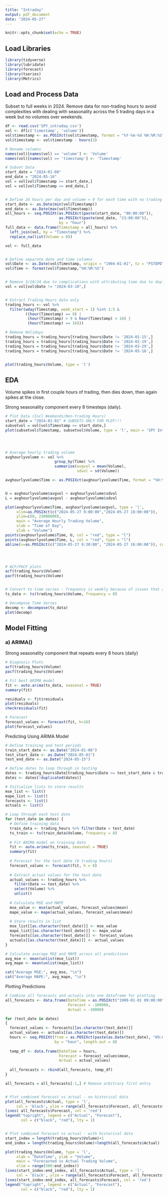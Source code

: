 ```yaml
---
title: "Intraday"
output: pdf_document
date: "2024-05-27"
---
```


```r
knitr::opts_chunk$set(echo = TRUE)
```

## Load Libraries
```r
library(tidyverse)
library(lubridate)
library(forecast)
library(tseries)
library(Metrics)
```


## Load and Process Data
Subset to full weeks in 2024. Remove data for non-trading hours to avoid complexities with dealing with seasonality across the 5 trading days in a week but no volumes over weekends.
```r
df <- read.csv('SPY_intraday.csv')
vol <- df[c('timestamp', 'volume')]
vol$timestamp <- as.POSIXct(vol$timestamp, format = "%Y-%m-%d %H:%M:%S")
vol$timestamp <- vol$timestamp - hours(3)

# Rename columns
names(vol)[names(vol) == 'volume'] <- 'Volume'
names(vol)[names(vol) == 'timestamp'] <- 'Timestamp'

# Subset Data
start_date = "2024-01-08"
end_date = "2024-05-16"
vol = vol[vol$Timestamp >= start_date,]
vol = vol[vol$Timestamp <= end_date,]


# Define 24 hours per day and volume = 0 for each time with no trading
start_date <- as.Date(min(vol$Timestamp))
end_date <- as.Date(max(vol$Timestamp))
all_hours <- seq.POSIXt(as.POSIXct(paste(start_date, "00:00:00")), 
                        as.POSIXct(paste(end_date, "23:00:00")), 
                        by = "hour")
full_data <- data.frame(Timestamp = all_hours) %>%
  left_join(vol, by = "Timestamp") %>%
  replace_na(list(Volume = 0))

vol <- full_data


# Define separate date and time columns
vol$Date <- as.Date(vol$Timestamp, origin = "1904-01-01", tz = "PST8PDT")
vol$Time <- format(vol$Timestamp,"%H:%M:%S")


# Remove 3/10/24 due to complications with attributing time due to daylight savings
vol = vol[vol$Date != "2024-03-10",]


# Extract Trading Hours data only
trading_hours <- vol %>%
  filter(wday(Timestamp, week_start = 1) %in% 1:5 & 
         ((hour(Timestamp) == 9) | 
          (hour(Timestamp) > 9 & hour(Timestamp) < 16) | 
          (hour(Timestamp) == 16)))

# Remove Holidays
trading_hours = trading_hours[trading_hours$Date != '2024-01-15',]
trading_hours = trading_hours[trading_hours$Date != '2024-02-19',]
trading_hours = trading_hours[trading_hours$Date != '2024-03-29',]
trading_hours = trading_hours[trading_hours$Date != '2024-05-16',]


plot(trading_hours$Volume, type = 'l')
```



## EDA
Volume spikes in first couple hours of trading, then dies down, then again spikes at the close.

Strong seasonality component every 8 timesteps (daily).
```r
# Plot Data (Incl Weekends/Non-trading Hours)
start_date = "2024-01-01" # SUBSETS ONLY FOR PLOT!!!
subsetvol = vol[vol$Timestamp >= start_date,]
plot(subsetvol$Timestamp, subsetvol$Volume, type = 'l', main = 'SPY Intraday Trading Volume 2024')




# Average hourly trading volume
avghourlyvolume <- vol %>%
                      group_by(Time) %>%
                      summarise(avgvol = mean(Volume),
                                sdvol = sd(Volume))

avghourlyvolume$Time <- as.POSIXct(avghourlyvolume$Time, format = "%H:%M:%S")


U = avghourlyvolume$avgvol + avghourlyvolume$sdvol
L = avghourlyvolume$avgvol - avghourlyvolume$sdvol

plot(avghourlyvolume$Time, avghourlyvolume$avgvol, type = 'l',
     xlim=as.POSIXct(c("2024-05-27 9:00:00","2024-05-27 18:00:00")),
     ylim=c(0, 23000000),
     main = "Average Hourly Trading Volume",
     xlab = "Time of Day",
     ylab = "Volume")
points(avghourlyvolume$Time, U, col = "red", type = "l")
points(avghourlyvolume$Time, L, col = "red", type = "l")
abline(v=as.POSIXct(c("2024-05-27 9:30:00", "2024-05-27 16:00:00")), col="blue")




# ACF/PACF plots
acf(trading_hours$Volume)
pacf(trading_hours$Volume)


# Convert to time series - frequency is weekly because of issues that arise due to no trading on weekends if freq = 24
ts_data <- ts(trading_hours$Volume, frequency = 8)

# Decompose Time Series
decomp <- decompose(ts_data)
plot(decomp)

```



## Model Fitting
### a) ARIMA()
Strong seasonality component that repeats every 8 hours (daily)
```r
# Diagnosis Plots
acf(trading_hours$Volume)
pacf(trading_hours$Volume)

# Fit best ARIMA model
fit <- auto.arima(ts_data, seasonal = TRUE)
summary(fit)

residuals <- fit$residuals
plot(residuals)
checkresiduals(fit)

# Forecast
forecast_values <- forecast(fit, h=16)
plot(forecast_values)
```


Predicting Using ARIMA Model
```r
# Define training and test periods
train_start_date <- as.Date("2024-01-08")
test_start_date <- as.Date("2024-05-01")
test_end_date <- as.Date("2024-05-15")

# Define dates to loop through in testing
dates <- trading_hours$Date[trading_hours$Date >= test_start_date & trading_hours$Date <= test_end_date]
dates <- dates[!duplicated(dates)]

# Initialize lists to store results
mse_list <- list()
mape_list <- list()
forecasts <- list()
actuals <- list()

# Loop through each test date
for (test_date in dates) {
  # Define training data
  train_data <- trading_hours %>% filter(Date < test_date)
  ts_train <- ts(train_data$Volume, frequency = 8)
  
  # Fit ARIMA model on training data
  fit <- auto.arima(ts_train, seasonal = TRUE)
  summary(fit)
  
  # Forecast for the test date (8 trading hours)
  forecast_values <- forecast(fit, h = 8)
  
  # Extract actual values for the test date
  actual_values <- trading_hours %>%
    filter(Date == test_date) %>%
    select(Volume) %>%
    unlist()
  
  # Calculate MSE and MAPE
  mse_value <- mse(actual_values, forecast_values$mean)
  mape_value <- mape(actual_values, forecast_values$mean)
  
  # Store results in list
  mse_list[[as.character(test_date)]] <- mse_value
  mape_list[[as.character(test_date)]] <- mape_value
  forecasts[[as.character(test_date)]] <- forecast_values
  actuals[[as.character(test_date)]] <- actual_values
}

# Calculate average MSE and MAPE across all predictions
avg_mse <- mean(unlist(mse_list))
avg_mape <- mean(unlist(mape_list))

cat("Average MSE:", avg_mse, "\n")
cat("Average MAPE:", avg_mape, "\n")
```


Plotting Predictions
```r
# Combine all forecasts and actuals into one dataframe for plotting
all_forecasts <- data.frame(DateTime = as.POSIXct("1900-01-01 09:00:00"),
                            Forecast = -100000,
                            Actual = -10000)

for (test_date in dates)
{
  forecast_values <- forecasts[[as.character(test_date)]]
  actual_values <- actuals[[as.character(test_date)]]
  hours <- seq.POSIXt(from = as.POSIXct(paste(as.Date(test_date), "09:00:00")),
                      by = "hour", length.out = 8)
  
  temp_df <- data.frame(DateTime = hours,
                        Forecast = forecast_values$mean,
                        Actual = actual_values)
  
  all_forecasts <- rbind(all_forecasts, temp_df)
}

all_forecasts = all_forecasts[-1,] # Remove arbitrary first entry


# Plot combined forecast vs actual - no historical data
plot(all_forecasts$Actual, type = 'l',
     col = 'black', ylim = range(all_forecasts$Forecast, all_forecasts$Actual), xlab = "DateTime", ylab = "Volume", main = "Forecasted vs Actual Trading Volume")
lines( all_forecasts$Forecast, col = 'red')
legend("topright", legend = c("Actual", "Forecast"),
       col = c("black", "red"), lty = 1)


# Plot combined forecast vs actual - with historical data
start_index = length(trading_hours$Volume)+1
end_index = length(trading_hours$Volume)+length(all_forecasts$Actual)

plot(trading_hours$Volume, type = 'l',
     xlab = "DateTime", ylab = "Volume",
     main = "Forecasted vs Actual Trading Volume",
     xlim = range(500:end_index))
lines(start_index:end_index, all_forecasts$Actual, type = 'l',
     col = 'black', ylim = range(all_forecasts$Forecast, all_forecasts$Actual))
lines(start_index:end_index, all_forecasts$Forecast, col = 'red')
legend("topright", legend = c("Actual", "Forecast"),
       col = c("black", "red"), lty = 1)


```
